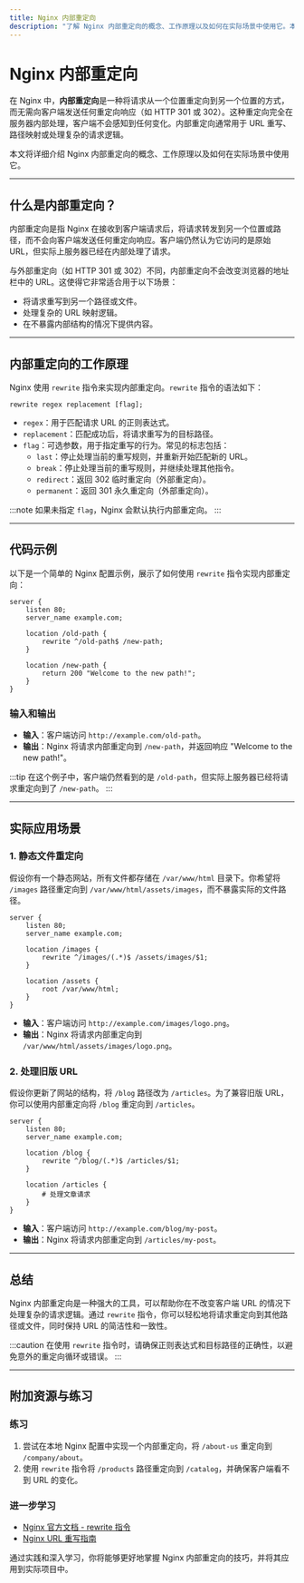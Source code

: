 ```yaml
---
title: Nginx 内部重定向
description: "了解 Nginx 内部重定向的概念、工作原理以及如何在实际场景中使用它。本文适合初学者，包含清晰的解释、代码示例和实际案例。"
---
```


# Nginx 内部重定向

在 Nginx 中，**内部重定向**是一种将请求从一个位置重定向到另一个位置的方式，而无需向客户端发送任何重定向响应（如 HTTP 301 或 302）。这种重定向完全在服务器内部处理，客户端不会感知到任何变化。内部重定向通常用于 URL 重写、路径映射或处理复杂的请求逻辑。

本文将详细介绍 Nginx 内部重定向的概念、工作原理以及如何在实际场景中使用它。

---

## 什么是内部重定向？

内部重定向是指 Nginx 在接收到客户端请求后，将请求转发到另一个位置或路径，而不会向客户端发送任何重定向响应。客户端仍然认为它访问的是原始 URL，但实际上服务器已经在内部处理了请求。

与外部重定向（如 HTTP 301 或 302）不同，内部重定向不会改变浏览器的地址栏中的 URL。这使得它非常适合用于以下场景：

- 将请求重写到另一个路径或文件。
- 处理复杂的 URL 映射逻辑。
- 在不暴露内部结构的情况下提供内容。

---

## 内部重定向的工作原理

Nginx 使用 `rewrite` 指令来实现内部重定向。`rewrite` 指令的语法如下：

```nginx
rewrite regex replacement [flag];
```

- `regex`：用于匹配请求 URL 的正则表达式。
- `replacement`：匹配成功后，将请求重写为的目标路径。
- `flag`：可选参数，用于指定重写的行为。常见的标志包括：
  - `last`：停止处理当前的重写规则，并重新开始匹配新的 URL。
  - `break`：停止处理当前的重写规则，并继续处理其他指令。
  - `redirect`：返回 302 临时重定向（外部重定向）。
  - `permanent`：返回 301 永久重定向（外部重定向）。

:::note
如果未指定 `flag`，Nginx 会默认执行内部重定向。
:::

---

## 代码示例

以下是一个简单的 Nginx 配置示例，展示了如何使用 `rewrite` 指令实现内部重定向：

```nginx
server {
    listen 80;
    server_name example.com;

    location /old-path {
        rewrite ^/old-path$ /new-path;
    }

    location /new-path {
        return 200 "Welcome to the new path!";
    }
}
```

### 输入和输出

- **输入**：客户端访问 `http://example.com/old-path`。
- **输出**：Nginx 将请求内部重定向到 `/new-path`，并返回响应 "Welcome to the new path!"。

:::tip
在这个例子中，客户端仍然看到的是 `/old-path`，但实际上服务器已经将请求重定向到了 `/new-path`。
:::

---

## 实际应用场景

### 1. 静态文件重定向

假设你有一个静态网站，所有文件都存储在 `/var/www/html` 目录下。你希望将 `/images` 路径重定向到 `/var/www/html/assets/images`，而不暴露实际的文件路径。

```nginx
server {
    listen 80;
    server_name example.com;

    location /images {
        rewrite ^/images/(.*)$ /assets/images/$1;
    }

    location /assets {
        root /var/www/html;
    }
}
```

- **输入**：客户端访问 `http://example.com/images/logo.png`。
- **输出**：Nginx 将请求内部重定向到 `/var/www/html/assets/images/logo.png`。

### 2. 处理旧版 URL

假设你更新了网站的结构，将 `/blog` 路径改为 `/articles`。为了兼容旧版 URL，你可以使用内部重定向将 `/blog` 重定向到 `/articles`。

```nginx
server {
    listen 80;
    server_name example.com;

    location /blog {
        rewrite ^/blog/(.*)$ /articles/$1;
    }

    location /articles {
        # 处理文章请求
    }
}
```

- **输入**：客户端访问 `http://example.com/blog/my-post`。
- **输出**：Nginx 将请求内部重定向到 `/articles/my-post`。

---

## 总结

Nginx 内部重定向是一种强大的工具，可以帮助你在不改变客户端 URL 的情况下处理复杂的请求逻辑。通过 `rewrite` 指令，你可以轻松地将请求重定向到其他路径或文件，同时保持 URL 的简洁性和一致性。

:::caution
在使用 `rewrite` 指令时，请确保正则表达式和目标路径的正确性，以避免意外的重定向循环或错误。
:::

---

## 附加资源与练习

### 练习
1. 尝试在本地 Nginx 配置中实现一个内部重定向，将 `/about-us` 重定向到 `/company/about`。
2. 使用 `rewrite` 指令将 `/products` 路径重定向到 `/catalog`，并确保客户端看不到 URL 的变化。

### 进一步学习
- [Nginx 官方文档 - rewrite 指令](https://nginx.org/en/docs/http/ngx_http_rewrite_module.html#rewrite)
- [Nginx URL 重写指南](https://www.nginx.com/blog/creating-nginx-rewrite-rules/)

通过实践和深入学习，你将能够更好地掌握 Nginx 内部重定向的技巧，并将其应用到实际项目中。